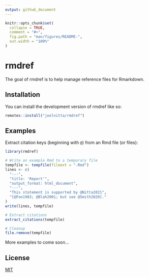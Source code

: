 ```yaml
---
output: github_document
---
```


<!-- README.md is generated from README.Rmd. Please edit that file -->

```r
knitr::opts_chunk$set(
  collapse = TRUE,
  comment = "#>",
  fig.path = "man/figures/README-",
  out.width = "100%"
)
```

# rmdref

<!-- badges: start -->
<!-- badges: end -->

The goal of rmdref is to help manage reference files for Rmarkdown.

## Installation

You can install the development version of rmdref like so:

``` r
remotes::install("joelnitta/rmdref")
```

## Examples

Extract citation keys (beginning with `@`) from an Rmd file (or files):

```r
library(rmdref)

# Write an example Rmd to a temporary file
tempfile <- tempfile(fileext = ".Rmd")
lines <- c(
  "---",
  "title: 'Report'",
  "output_format: html_document",
  "---",
  "This statement is supported by @Nitta2021",
  "[@Foo1983; @Blah2001; but see @Smith2020]."
)
write(lines, tempfile)

# Extract citations
extract_citations(tempfile)

# Cleanup
file.remove(tempfile)
```

More examples to come soon...

## License

[MIT](LICENSE.md)
